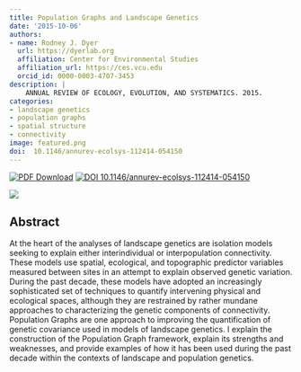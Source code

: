```yaml
---
title: Population Graphs and Landscape Genetics
date: '2015-10-06'
authors:
- name: Rodney J. Dyer
  url: https://dyerlab.org
  affiliation: Center for Environmental Studies
  affiliation_url: https://ces.vcu.edu
  orcid_id: 0000-0003-4707-3453
description: |
    ANNUAL REVIEW OF ECOLOGY, EVOLUTION, AND SYSTEMATICS. 2015.  
categories: 
- landscape genetics
- population graphs
- spatial structure
- connectivity
image: featured.png
doi:  10.1146/annurev-ecolsys-112414-054150
---
```


 [![PDF Download](https://img.shields.io/badge/PDF-21B02C.svg)](https://drive.google.com/file/d/0B0T81CzLjtfPVGR5dFZuSF9oclU/view?usp=sharing) [![ DOI 10.1146/annurev-ecolsys-112414-054150](https://img.shields.io/badge/DOI-474747.svg)](https://doi.org/10.1146/annurev-ecolsys-112414-054150)

![]( featured.png )

## Abstract

At the heart of the analyses of landscape genetics are isolation models seeking to explain either interindividual or interpopulation connectivity. These models use spatial, ecological, and topographic predictor variables measured between sites in an attempt to explain observed genetic variation. During the past decade, these models have adopted an increasingly sophisticated set of techniques to quantify intervening physical and ecological spaces, although they are restrained by rather mundane approaches to characterizing the genetic components of connectivity. Population Graphs are one approach to improving the quantification of genetic covariance used in models of landscape genetics. I explain the construction of the Population Graph framework, explain its strengths and weaknesses, and provide examples of how it has been used during the past decade within the contexts of landscape and population genetics.
